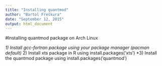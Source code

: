 ```yaml
---
title: "Installing quantmod"
author: "Bartol Freškura"
date: "September 12, 2015"
output: html_document
---
```


#Installing quantmod package on Arch Linux

*1) Install gcc-fortran package using your package manager (pacman default)
*2) Install xts package in R using install.packages('xts')
*3) Install the quantmod package using install.packages('quantmod')
